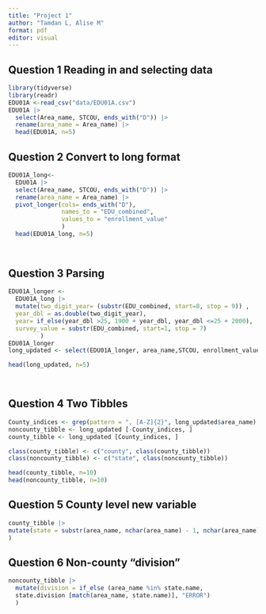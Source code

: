 ```yaml
---
title: "Project 1"
author: "Tamdan L, Alise M"
format: pdf
editor: visual
---
```


## Question 1 Reading in and selecting data

```r
library(tidyverse)
library(readr)
EDU01A <-read_csv("data/EDU01A.csv")
EDU01A |>
  select(Area_name, STCOU, ends_with("D")) |>
  rename(area_name = Area_name) |>
  head(EDU01A, n=5)
```

## Question 2 Convert to long format

```r
EDU01A_long<-
  EDU01A |>
  select(Area_name, STCOU, ends_with("D")) |>
  rename(area_name = Area_name) |>
  pivot_longer(cols= ends_with("D"),
               names_to = "EDU_combined",
               values_to = "enrollment_value"
               ) 
  head(EDU01A_long, n=5)
  
  
```

## Question 3 Parsing

```r
EDU01A_longer <-
  EDU01A_long |>
  mutate(two_digit_year= (substr(EDU_combined, start=8, stop = 9)) ,
  year_dbl = as.double(two_digit_year), 
  year= if_else(year_dbl >25, 1900 + year_dbl, year_dbl <=25 + 2000),
  survey_value = substr(EDU_combined, start=1, stop = 7)
         )
EDU01A_longer
long_updated <- select(EDU01A_longer, area_name,STCOU, enrollment_value,year, survey_value)

head(long_updated, n=5)

  
```

## Question 4 Two Tibbles

```r
County_indices <- grep(pattern = ", [A-Z]{2}", long_updated$area_name)
noncounty_tibble <- long_updated [-County_indices, ]
county_tibble <- long_updated [County_indices, ]

class(county_tibble) <- c("county", class(county_tibble))
class(noncounty_tibble) <- c("state", class(noncounty_tibble))

head(county_tibble, n=10)
head(noncounty_tibble, n=10)
```

## Question 5 County level new variable

```r
county_tibble |>
mutate(state = substr(area_name, nchar(area_name) - 1, nchar(area_name))
)
```

## Question 6 Non-county "division"
```r
noncounty_tibble |>
  mutate(division = if_else (area_name %in% state.name,
  state.division [match(area_name, state.name)], "ERROR")
  )

```

